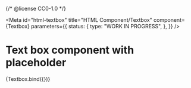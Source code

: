 {/* @license CC0-1.0 */}


<Meta
  id="html-textbox"
  title="HTML Component/Textbox"
  component={Textbox}
  parameters={{
    status: {
      type: "WORK IN PROGRESS",
    },
  }}
/>

# Text box component with placeholder

<Canvas>
  <Story
    name="with placeholder"
    args={{
      placeholder: "The Quick Brown Fox Jumps Over The Lazy Dog",
    }}
  >
    {Textbox.bind({})}
  </Story>
</Canvas>
